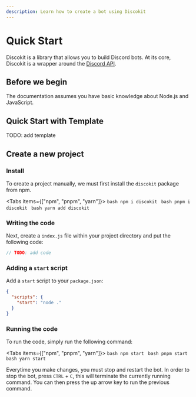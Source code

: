 ```yaml
---
description: Learn how to create a bot using Discokit
---
```



# Quick Start

Discokit is a library that allows you to build Discord bots. At its core, Discokit
is a wrapper around the [Discord API](https://discord.com/developers/docs/intro).

## Before we begin

The documentation assumes you have basic knowledge about Node.js and JavaScript.

## Quick Start with Template

TODO: add template

## Create a new project

<Steps>

### Install

To create a project manually, we must first install the `discokit` package from npm.

<Tabs items={["npm", "pnpm", "yarn"]}>
  <Tab>```bash npm i discokit ```</Tab>
  <Tab>```bash pnpm i discokit ```</Tab>
  <Tab>```bash yarn add discokit ```</Tab>
</Tabs>

### Writing the code

Next, create a `index.js` file within your project directory and put the following
code:

```js
// TODO: add code
```

### Adding a `start` script

Add a `start` script to your `package.json`:

```json {3}
{
  "scripts": {
    "start": "node ."
  }
}
```

### Running the code

To run the code, simply run the following command:

<Tabs items={["npm", "pnpm", "yarn"]}>
  <Tab>```bash npm start ```</Tab>
  <Tab>```bash pnpm start ```</Tab>
  <Tab>```bash yarn start ```</Tab>
</Tabs>

Everytime you make changes, you must stop and restart the bot.
In order to stop the bot, press `CTRL` + `C`, this will terminate the
currently running command.
You can then press the up arrow key to run the previous command.

</Steps>
